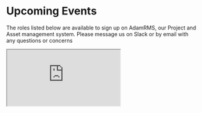 # Upcoming Events

The roles listed below are available to sign up on AdamRMS, our Project and Asset management system. Please message us on Slack or by email with any questions or concerns

<iframe
  loading="eager"
  referrerpolicy="strict-origin-when-cross-origin"
  style={{ width: "100%", height: "500px", border: "none" }}
  src="https://dash.adam-rms.com/public/embed/jobs.php?i=1"
  title="AdamRMS Asset List and Search"
></iframe>
